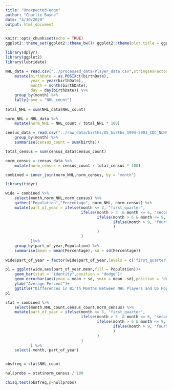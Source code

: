 ```yaml
---
title: "Unexpected-edge"
author: "Charlie Bayne"
date: "4/10/2020"
output: html_document
---
```


```r
knitr::opts_chunk$set(echo = TRUE)
ggplot2::theme_set(ggplot2::theme_bw()+ ggplot2::theme(plot.title = ggplot2::element_text(hjust = 0.5)))

```

```r
library(dplyr)
library(ggplot2)
library(lubridate)

NHL_data = read.csv("../processed_data/Player_data.csv",stringsAsFactors = FALSE) %>% 
    mutate(birthDate = as.POSIXct(birthDate),
           year = year(birthDate),
           month = month(birthDate),
           day = day(birthDate)) %>% 
    group_by(month) %>% 
    tally(name = "NHL_count")
  
total_NHL = sum(NHL_data$NHL_count)  

norm_NHL = NHL_data %>% 
    mutate(norm_NHL = NHL_count / total_NHL * 100)

census_data = read.csv("../raw_data/births/US_births_1994-2003_CDC_NCHS.csv") %>% 
    group_by(month) %>% 
    summarise(census_count = sum(births))

total_census = sum(census_data$census_count)

norm_census = census_data %>% 
    mutate(norm_census = census_count / total_census * 100)

combined = inner_join(norm_NHL,norm_census, by = "month") 

```


```r
library(tidyr)

wide = combined %>% 
    select(month,norm_NHL,norm_census) %>% 
    gather("Population","Percentage", norm_NHL, norm_census) %>% 
    mutate(part_of_year = ifelse(month <= 3, "first_quarter",
                                 ifelse(month > 3  & month <= 6, "second_quarter",
                                        ifelse(month > 6 & month <= 9, "third_quarter",
                                               ifelse(month > 9, "fourth_quarter","")
                                               )
                                        )
                                 )
           )%>% 
    group_by(part_of_year,Population) %>% 
    summarise(mean = mean(Percentage), sd = sd(Percentage))
    
wide$part_of_year = factor(wide$part_of_year,levels = c('first_quarter','second_quarter','third_quarter','fourth_quarter'),ordered = TRUE)

p1 = ggplot(wide,aes(part_of_year,mean,fill = Population))+
    geom_bar(stat = "identity",position = "dodge")+
    geom_errorbar(aes(ymax = mean + sd, ymin = mean -sd),position = "dodge")+
    ylab("Average Percent")+
    ggtitle("Differences in Birth Months Between NHL Players and US Population")
p1
```


```r

stat = combined %>% 
    select(month,NHL_count,census_count,norm_census) %>% 
    mutate(part_of_year = ifelse(month <= 3, "first_quarter",
                                 ifelse(month > 3  & month <= 6, "second_quarter",
                                        ifelse(month > 6 & month <= 9, "third_quarter",
                                               ifelse(month > 9, "fourth_quarter","")
                                               )
                                        )
                                 )
           ) %>% 
    select(-month,-part_of_year)


obsfreq = stat$NHL_count

nullprobs = stat$norm_census / 100

chisq.test(obsfreq,p=nullprobs)



```


